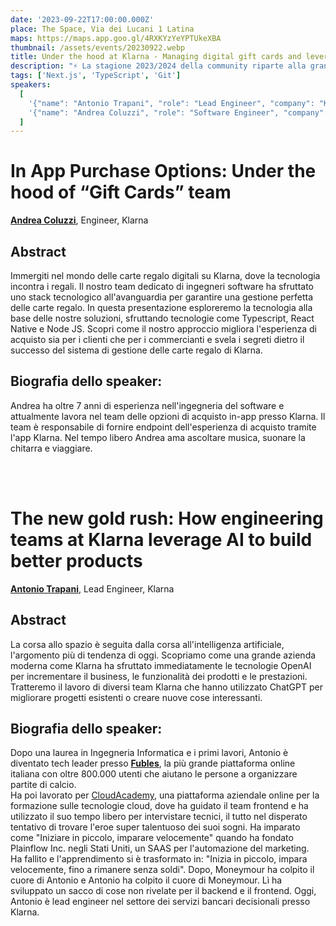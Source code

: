 ```yaml
---
date: '2023-09-22T17:00:00.000Z'
place: The Space, Via dei Lucani 1 Latina
maps: https://maps.app.goo.gl/4RXKYzYeYPTUkeXBA
thumbnail: /assets/events/20230922.webp
title: Under the hood at Klarna - Managing digital gift cards and leveraging AI
description: "⚡️ La stagione 2023/2024 della community riparte alla grande, con una collaborazione incredibile!<br />Per l'evento di settembre infatti siamo riusciti ad ottenere una sponsorizzazione da **[Klarna Engineering](https://engineering.klarna.com/)**"
tags: ['Next.js', 'TypeScript', 'Git']
speakers: 
  [
    '{"name": "Antonio Trapani", "role": "Lead Engineer", "company": "Klarna", "thumbnail": "/assets/speakers/trapani.jpeg", "linkedinUrl": "https://www.linkedin.com/in/antoniotrapani/"}',
    '{"name": "Andrea Coluzzi", "role": "Software Engineer", "company": "Klarna", "thumbnail": "/assets/speakers/coluzzi.jpeg", "linkedinUrl": "https://www.linkedin.com/in/andrea-coluzzi/"}',
  ]
---
```



<h1>In App Purchase Options: Under the hood of “Gift Cards” team</h1>

**[Andrea Coluzzi](https://www.linkedin.com/in/andrea-coluzzi)**, Engineer, Klarna

<h2>Abstract</h2>
Immergiti nel mondo delle carte regalo digitali su Klarna, dove la tecnologia incontra i regali. Il nostro team dedicato di ingegneri software ha sfruttato uno stack tecnologico all'avanguardia per garantire una gestione perfetta delle carte regalo. In questa presentazione esploreremo la tecnologia alla base delle nostre soluzioni, sfruttando tecnologie come Typescript, React Native e Node JS. Scopri come il nostro approccio migliora l'esperienza di acquisto sia per i clienti che per i commercianti e svela i segreti dietro il successo del sistema di gestione delle carte regalo di Klarna.

<h2>Biografia dello speaker:</h2>
Andrea ha oltre 7 anni di esperienza nell'ingegneria del software e attualmente lavora nel team delle opzioni di acquisto in-app presso Klarna. Il team è responsabile di fornire endpoint dell'esperienza di acquisto tramite l'app Klarna. Nel tempo libero Andrea ama ascoltare musica, suonare la chitarra e viaggiare.

<br /><br />

<h1>The new gold rush: How engineering teams at Klarna leverage AI to build better products</h1>

**[Antonio Trapani](https://www.linkedin.com/in/antoniotrapani/)**, Lead Engineer, Klarna


<h2>Abstract</h2>
La corsa allo spazio è seguita dalla corsa all'intelligenza artificiale, l'argomento più di tendenza di oggi. Scopriamo come una grande azienda moderna come Klarna ha sfruttato immediatamente le tecnologie OpenAI per incrementare il business, le funzionalità dei prodotti e le prestazioni. Tratteremo il lavoro di diversi team Klarna che hanno utilizzato ChatGPT per migliorare progetti esistenti o creare nuove cose interessanti.

<h2>Biografia dello speaker:</h2>

Dopo una laurea in Ingegneria Informatica e i primi lavori, Antonio è diventato tech leader presso **[Fubles](https://www.fubles.com/it)**, la più grande piattaforma online italiana con oltre 800.000 utenti che aiutano le persone a organizzare partite di calcio.
<br />
 Ha poi lavorato per [CloudAcademy](https://cloudacademy.com/), una piattaforma aziendale online per la formazione sulle tecnologie cloud, dove ha guidato il team frontend e ha utilizzato il suo tempo libero per intervistare tecnici, il tutto nel disperato tentativo di trovare l'eroe super talentuoso dei suoi sogni. Ha imparato come "Iniziare in piccolo, imparare velocemente" quando ha fondato Plainflow Inc. negli Stati Uniti, un SAAS per l'automazione del marketing. 
 <br />
 Ha fallito e l'apprendimento si è trasformato in: "Inizia in piccolo, impara velocemente, fino a rimanere senza soldi". Dopo, Moneymour ha colpito il cuore di Antonio e Antonio ha colpito il cuore di Moneymour. Lì ha sviluppato un sacco di cose non rivelate per il backend e il frontend.
Oggi, Antonio è lead engineer nel settore dei servizi bancari decisionali presso Klarna.
